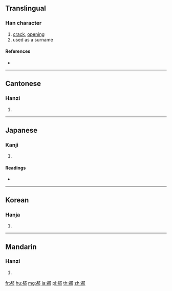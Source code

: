 {{character info/new}}
==Translingual==

===Han character===
{{Han char|rn=163|rad=邑|as=07|sn=10|four=87627|canj=CRNL}}

# [[crack]], [[opening]]
# used as a surname

====References====
* {{Han ref|kx=1272.100|dkj=39440|dj=1771.040|hdz=63774.100|uh=90E4|ud=37092|bh=D3FD|bd=54269}}

----

==Cantonese==

===Hanzi===
{{yue-hanzi|jyut=gwik1|y=gwik1}}

# {{defn|lang=yue|sort=邑07}}

----

==Japanese==

===Kanji===
{{ja-kanji|grade=|rs=邑07}}

# {{defn|lang=ja|sort=邑07}}

====Readings====
* {{ja-readings|goon=[[きゃく]] (kyaku)|kanon=[[けき]] (keki)|kanyoon=[[げき]] (geki)|kun=[[あおぐ]] (aogu), [[ひま]] (hima)|nanori=}}

----

==Korean==

===Hanja===
{{ko-hanja|hangeul=극|eumhun=|rv=geuk|mr=kŭk|y=kuk}}

# {{defn|lang=ko|sort=邑07}}

----

==Mandarin==

===Hanzi===
{{cmn-hanzi|pin=[[xì]] ([[xi4]])|wg=hsi<sup>4</sup>}}

# {{defn|lang=cmn|sort=邑07}}

[[fr:郤]]
[[hu:郤]]
[[mg:郤]]
[[ja:郤]]
[[pl:郤]]
[[th:郤]]
[[zh:郤]]